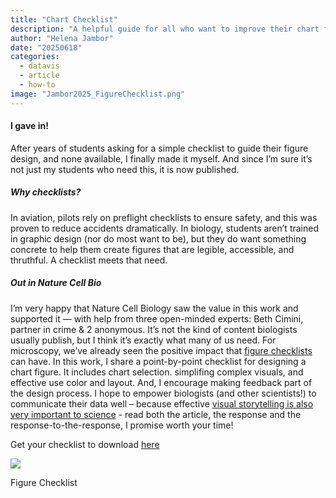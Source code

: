```yaml
---
title: "Chart Checklist"
description: "A helpful guide for all who want to improve their chart figures"
author: "Helena Jambor"
date: "20250618"
categories:
  - datavis
  - article
  - how-to
image: "Jambor2025_FigureChecklist.png"
---
```

#### I gave in!
After years of students asking for a simple checklist to guide their figure design, and none available, I finally made it myself. And since I’m sure it’s not just my students who need this, it is now published.

##### Why checklists?
In aviation, pilots rely on preflight checklists to ensure safety, and this was proven to reduce accidents dramatically. In biology, students aren’t trained in graphic design (nor do most want to be), but they do want something concrete to help them create figures that are legible, accessible, and thruthful. A checklist meets that need.

##### Out in Nature Cell Bio
I'm very happy that Nature Cell Biology saw the value in this work and supported it — with help from three open-minded experts: Beth Cimini, partner in crime & 2 anonymous. It’s not the kind of content biologists usually publish, but I think it’s exactly what many of us need. For microscopy, we’ve already seen the positive impact that [figure checklists](https://www.nature.com/articles/s41592-023-01987-9) can have.
In this work, I share a point-by-point checklist for designing a chart figure. It includes chart selection. simplifing complex visuals, and effective use color and layout. And, I encourage making feedback part of the design process. I hope to empower biologists (and other scientists!) to communicate their data well – because effective [visual storytelling is also very important to science](https://www.nature.com/articles/nmeth.2571) - read both the article, the response and the response-to-the-response, I promise worth your time!

Get your checklist to download [here](https://datashare.tu-dresden.de/s/Zi4jQr7aXG4ZCm3) 

::: {#fig-checklist}
![](Jambor2025_FigureChecklist.png)

Figure Checklist 
:::


